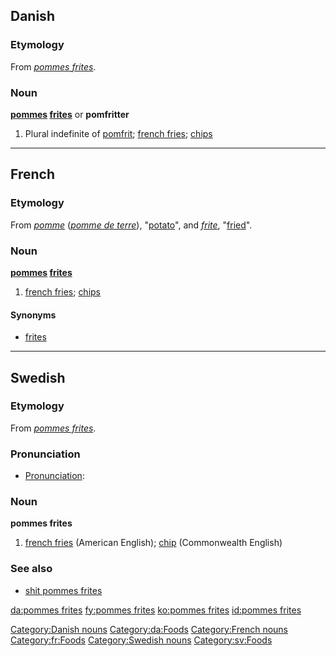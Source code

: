 {{see|Pommes frites}}
==Danish==

===Etymology===
From {{F.|da}} ''[[#French|pommes frites]]''.

===Noun===
'''[[pommes]] [[frites]]''' or '''pomfritter'''

#Plural indefinite of [[pomfrit]]; [[french fries]]; [[chip]]s

[[Category:Danish nouns]]
[[Category:da:Foods]]

----

==French==

===Etymology===
From ''[[pomme]]'' (''[[pomme de terre]]''), "[[potato]]", and ''[[frite]]'', "[[fried]]".

===Noun===
'''[[pommes]] [[frites]]'''

# [[french fries]]; [[chip]]s

====Synonyms====
*[[frites]]

[[Category:French nouns]]
[[Category:fr:Foods]]

----

==Swedish==

===Etymology===
From {{F.|sv}} ''[[#French|pommes frites]]''.

===Pronunciation===
* [[Wiktionary:About Swedish/Pronunciation|Pronunciation]]: {{IPAchar|/pɔmˈfrɪtː/}}

===Noun===
'''pommes frites'''

# [[french fries]] (American English); [[chip]] (Commonwealth English)

===See also===
*[[shit pommes frites]]

[[Category:Swedish nouns]]
[[Category:sv:Foods]]

[[da:pommes frites]]
[[fy:pommes frites]]
[[ko:pommes frites]]
[[id:pommes frites]]